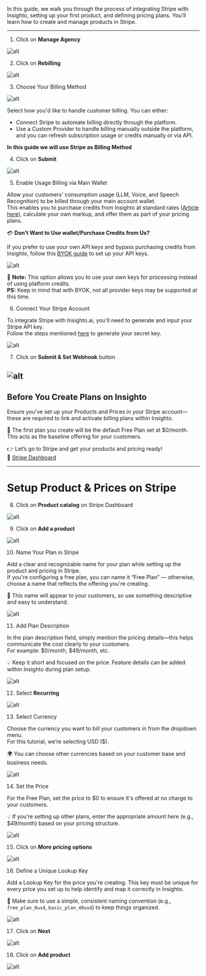 

In this guide, we walk you through the process of integrating Stripe with Insighto, setting up your first product, and defining pricing plans. You’ll learn how to create and manage products in Stripe.

---

 1.  Click on **Manage Agency**

![alt](images/Stripe/1.png)

 2.  Click on **Rebilling**

 ![alt](images/Stripe/2.png)

 3.  Choose Your Billing Method

 ![alt](images/Stripe/3.png)

Select how you'd like to handle customer billing. You can either:

- Connect Stripe to automate billing directly through the platform.  
- Use a Custom Provider to handle billing manually outside the platform, and you can refresh subscription usage or credits manually or via API.

**In this guide we will use Stripe as Billing Method**

 4.  Click on **Submit**

 ![alt](images/Stripe/4.png)

 5. Enable Usage Billing via Main Wallet

Allow your customers’ consumption usage (LLM, Voice, and Speech Recognition) to be billed through your main account wallet.  
This enables you to purchase credits from Insighto at standard rates ([Article here](#)), calculate your own markup, and offer them as part of your pricing plans.

💳 **Don’t Want to Use wallet/Purchase Credits from Us?**

If you prefer to use your own API keys and bypass purchasing credits from Insighto, follow this [BYOK guide](#) to set up your API keys.

![alt](images/Stripe/5.png)

🔑 **Note:** This option allows you to use your own keys for processing instead of using platform credits.  
**PS:** Keep in mind that with BYOK, not all provider keys may be supported at this time.

 6.  Connect Your Stripe Account

To integrate Stripe with Insighto.ai, you'll need to generate and input your Stripe API key.  
Follow the steps mentioned [here](#) to generate your secret key.

![alt](images/Stripe/6.png)

 7.  Click on **Submit & Set Webhook** button

![alt](images/Stripe/7.png)
---

## Before You Create Plans on Insighto

Ensure you've set up your Products and Prices in your Stripe account—these are required to link and activate billing plans within Insighto.

🚀 The first plan you create will be the default Free Plan set at $0/month. This acts as the baseline offering for your customers.

👉 Let’s go to Stripe and get your products and pricing ready!  
🔗 [Stripe Dashboard](https://dashboard.stripe.com)

---

# Setup Product & Prices on Stripe

 8. Click on **Product catalog** on Stripe Dashboard

![alt](images/Stripe/8.png)

 9. Click on **Add a product**

![alt](images/Stripe/9.png)

 10. Name Your Plan in Stripe

Add a clear and recognizable name for your plan while setting up the product and pricing in Stripe.  
If you're configuring a free plan, you can name it “Free Plan” — otherwise, choose a name that reflects the offering you're creating.

📝 This name will appear to your customers, so use something descriptive and easy to understand.

![alt](images/Stripe/10.png)

 11.  Add Plan Description

In the plan description field, simply mention the pricing details—this helps communicate the cost clearly to your customers.  
For example: $0/month, $49/month, etc.

💡 Keep it short and focused on the price. Feature details can be added within Insighto during plan setup.

![alt](images/Stripe/11.png)

 12.  Select **Recurring**

![alt](images/Stripe/12.png)

 13.  Select Currency

Choose the currency you want to bill your customers in from the dropdown menu.  
For this tutorial, we’re selecting USD ($).

🌍 You can choose other currencies based on your customer base and business needs.

![alt](images/Stripe/13.png)

 14.  Set the Price

For the Free Plan, set the price to $0 to ensure it's offered at no charge to your customers.

💡 If you’re setting up other plans, enter the appropriate amount here (e.g., $49/month) based on your pricing structure.

![alt](images/Stripe/14.png)

 15.  Click on **More pricing options**

![alt](images/Stripe/15.png)

 16.  Define a Unique Lookup Key

Add a Lookup Key for the price you're creating. This key must be unique for every price you set up to help identify and map it correctly in Insighto.

📝 Make sure to use a simple, consistent naming convention (e.g., `free_plan_0usd`, `basic_plan_49usd`) to keep things organized.

![alt](images/Stripe/16.png)

 17.  Click on **Next**

![alt](images/Stripe/17.png)

 18.  Click on **Add product**

![alt](images/Stripe/18.png)
